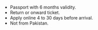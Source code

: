 - Passport with 6 months validity.
- Return or onward ticket.
- Apply online 4 to 30 days before arrival.
- Not from Pakistan.
